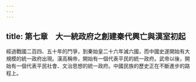 ```yaml
---
---
---
```

title: 第七章　大一統政府之創建秦代興亡與漢室初起
---




經過戰國二百四、五十年的鬥爭，到秦始皇二十六年滅六國，而中國史遂開始有大規模的統一政府出現。漢高稱帝，開始有一個代表平民的統一政府。武帝以後，開始有一個代表平民社會、文治思想的統一政府。中國民族的歷史正在不斷進步的路程上。